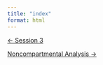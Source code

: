 ```yaml
---
title: "index"
format: html
---
```




::::: {.d-flex .justify-content-between .border-top .pt-4 .mt-4}
<div>

[← Session 3](../index.qmd){.btn .btn-outline-primary}

</div>

<div>

[Noncompartmental Analysis →](../nca/index.qmd){.btn .btn-outline-primary}

</div>
:::::